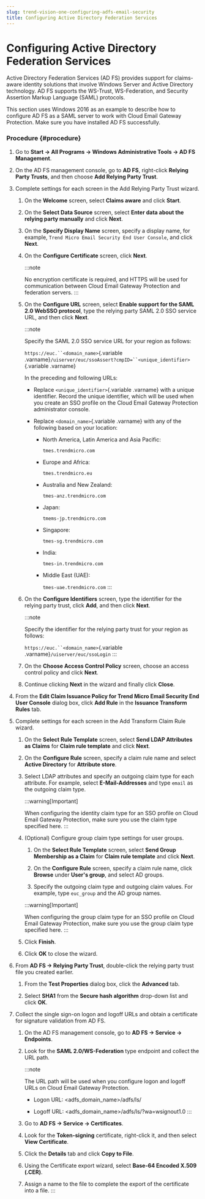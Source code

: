 ```yaml
---
slug: trend-vision-one-configuring-adfs-email-security
title: Configuring Active Directory Federation Services
---
```

# Configuring Active Directory Federation Services

Active Directory Federation Services (AD FS) provides support for claims-aware identity solutions that involve Windows Server and Active Directory technology. AD FS supports the WS-Trust, WS-Federation, and Security Assertion Markup Language (SAML) protocols.

This section uses Windows 2016 as an example to describe how to configure AD FS as a SAML server to work with Cloud Email Gateway Protection. Make sure you have installed AD FS successfully.

### Procedure {#procedure}

1.  Go to **Start → All Programs → Windows Administrative Tools → AD FS Management**.

2.  On the AD FS management console, go to **AD FS**, right-click **Relying Party Trusts**, and then choose **Add Relying Party Trust**.

3.  Complete settings for each screen in the Add Relying Party Trust wizard.

    1.  On the **Welcome** screen, select **Claims aware** and click **Start**.

    2.  On the **Select Data Source** screen, select **Enter data about the relying party manually** and click **Next**.

    3.  On the **Specify Display Name** screen, specify a display name, for example, `Trend Micro Email Security End User Console`, and click **Next**.

    4.  On the **Configure Certificate** screen, click **Next**.

        :::note

        No encryption certificate is required, and HTTPS will be used for communication between Cloud Email Gateway Protection and federation servers.
        :::

    5.  On the **Configure URL** screen, select **Enable support for the SAML 2.0 WebSSO protocol**, type the relying party SAML 2.0 SSO service URL, and then click **Next**.

        :::note

        Specify the SAML 2.0 SSO service URL for your region as follows:

        `https://euc.``<domain_name>`{.variable .varname}`/uiserver/euc/ssoAssert?cmpID=``<unique_identifier>`{.variable .varname}

        In the preceding and following URLs:

        - Replace `<unique_identifier>`{.variable .varname} with a unique identifier. Record the unique identifier, which will be used when you create an SSO profile on the Cloud Email Gateway Protection administrator console.

        - Replace `<domain_name>`{.variable .varname} with any of the following based on your location:

          - North America, Latin America and Asia Pacific:

            `tmes.trendmicro.com`

          - Europe and Africa:

            `tmes.trendmicro.eu`

          - Australia and New Zealand:

            `tmes-anz.trendmicro.com`

          - Japan:

            `tmems-jp.trendmicro.com`

          - Singapore:

            `tmes-sg.trendmicro.com`

          - India:

            `tmes-in.trendmicro.com`

          - Middle East (UAE):

            `tmes-uae.trendmicro.com`
        :::

    6.  On the **Configure Identifiers** screen, type the identifier for the relying party trust, click **Add**, and then click **Next**.

        :::note

        Specify the identifier for the relying party trust for your region as follows:

        `https://euc.``<domain_name>`{.variable .varname}`/uiserver/euc/ssoLogin`
        :::

    7.  On the **Choose Access Control Policy** screen, choose an access control policy and click **Next**.

    8.  Continue clicking **Next** in the wizard and finally click **Close**.

4.  From the **Edit Claim Issuance Policy for Trend Micro Email Security End User Console** dialog box, click **Add Rule** in the **Issuance Transform Rules** tab.

5.  Complete settings for each screen in the Add Transform Claim Rule wizard.

    1.  On the **Select Rule Template** screen, select **Send LDAP Attributes as Claims** for **Claim rule template** and click **Next**.

    2.  On the **Configure Rule** screen, specify a claim rule name and select **Active Directory** for **Attribute store**.

    3.  Select LDAP attributes and specify an outgoing claim type for each attribute. For example, select **E-Mail-Addresses** and type `email` as the outgoing claim type.

        :::warning[Important]

        When configuring the identity claim type for an SSO profile on Cloud Email Gateway Protection, make sure you use the claim type specified here.
        :::

    4.  (Optional) Configure group claim type settings for user groups.

        1.  On the **Select Rule Template** screen, select **Send Group Membership as a Claim** for **Claim rule template** and click **Next**.

        2.  On the **Configure Rule** screen, specify a claim rule name, click **Browse** under **User's group**, and select AD groups.

        3.  Specify the outgoing claim type and outgoing claim values. For example, type `euc_group` and the AD group names.

        :::warning[Important]

        When configuring the group claim type for an SSO profile on Cloud Email Gateway Protection, make sure you use the group claim type specified here.
        :::

    5.  Click **Finish**.

    6.  Click **OK** to close the wizard.

6.  From **AD FS → Relying Party Trust**, double-click the relying party trust file you created earlier.

    1.  From the **Test Properties** dialog box, click the **Advanced** tab.

    2.  Select **SHA1** from the **Secure hash algorithm** drop-down list and click **OK**.

7.  Collect the single sign-on logon and logoff URLs and obtain a certificate for signature validation from AD FS.

    1.  On the AD FS management console, go to **AD FS → Service → Endpoints**.

    2.  Look for the **SAML 2.0/WS-Federation** type endpoint and collect the URL path.

        :::note

        The URL path will be used when you configure logon and logoff URLs on Cloud Email Gateway Protection.

        - Logon URL: \<adfs_domain_name\>/adfs/ls/

        - Logoff URL: \<adfs_domain_name\>/adfs/ls/?wa=wsignout1.0
        :::

    3.  Go to **AD FS → Service → Certificates**.

    4.  Look for the **Token-signing** certificate, right-click it, and then select **View Certificate**.

    5.  Click the **Details** tab and click **Copy to File**.

    6.  Using the Certificate export wizard, select **Base-64 Encoded X.509 (.CER)**.

    7.  Assign a name to the file to complete the export of the certificate into a file.
:::

